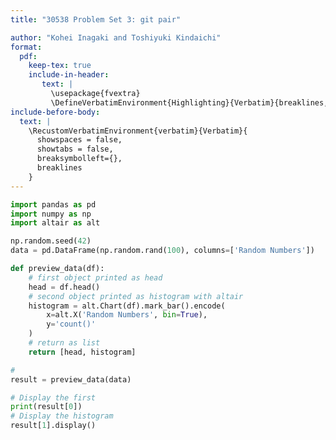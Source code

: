 ```yaml
---
title: "30538 Problem Set 3: git pair"

author: "Kohei Inagaki and Toshiyuki Kindaichi"
format: 
  pdf:
    keep-tex: true
    include-in-header: 
       text: |
         \usepackage{fvextra}
         \DefineVerbatimEnvironment{Highlighting}{Verbatim}{breaklines,commandchars=\\\{\}}
include-before-body:
  text: |
    \RecustomVerbatimEnvironment{verbatim}{Verbatim}{
      showspaces = false,
      showtabs = false,
      breaksymbolleft={},
      breaklines
    }
---
```


```python

import pandas as pd
import numpy as np
import altair as alt

np.random.seed(42)
data = pd.DataFrame(np.random.rand(100), columns=['Random Numbers'])

def preview_data(df):
    # first object printed as head
    head = df.head()
    # second object printed as histogram with altair 
    histogram = alt.Chart(df).mark_bar().encode(
        x=alt.X('Random Numbers', bin=True),  
        y='count()'
    )
    # return as list
    return [head, histogram]

# 
result = preview_data(data)

# Display the first 
print(result[0])
# Display the histogram
result[1].display()

```